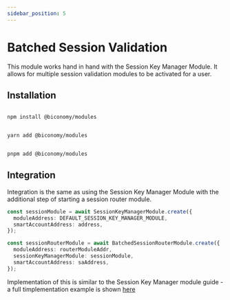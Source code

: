 ```yaml
---
sidebar_position: 5
---
```


# Batched Session Validation

This module works hand in hand with the Session Key Manager Module. It allows for multiple session validation modules to be activated for a user.

## Installation


<Tabs>
<TabItem value="js" label="npm">

```bash

npm install @biconomy/modules

```

</TabItem>
<TabItem value="py" label="yarn">

```bash

yarn add @biconomy/modules

```

</TabItem>
<TabItem value="java" label="pnpm">

```bash

pnpm add @biconomy/modules

```

</TabItem>
</Tabs>

## Integration

Integration is the same as using the Session Key Manager Module with the additional step of starting a session router module.

```typescript
const sessionModule = await SessionKeyManagerModule.create({
  moduleAddress: DEFAULT_SESSION_KEY_MANAGER_MODULE,
  smartAccountAddress: address,
});

const sessionRouterModule = await BatchedSessionRouterModule.create({
  moduleAddress: routerModuleAddr,
  sessionKeyManagerModule: sessionModule,
  smartAccountAddress: saAddress,
});
```

Implementation of this is similar to the Session Key Manager module guide - a full timplementation example is shown [here](https://github.com/bcnmy/sdk-demo/blob/dev-v2/src/components/Modules/CreateBatchRouter.tsx)
